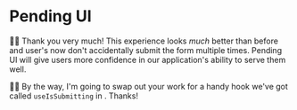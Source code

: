 # Pending UI

👨‍💼 Thank you very much! This experience looks _much_ better than before and
user's now don't accidentally submit the form multiple times. Pending UI will
give users more confidence in our application's ability to serve them well.

🧝‍♂️ By the way, I'm going to swap out your work for a handy hook we've got called
`useIsSubmitting` in <InlineFile file="app/utils/misc.ts" line="65" />. Thanks!
